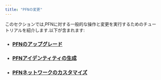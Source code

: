 ```yaml
---
title: "PFNの変更"
---
```


このセクションでは,PFNに対する一般的な操作と変更を実行するためのチュートリアルを紹介します.以下が含まれます:

- ### [PFNのアップグレード](/ja/network/nodes/full-node/modify/update-fullnode-with-new-releases)
- ### [PFNアイデンティティの生成](/ja/network/nodes/full-node/modify/network-identity-fullnode)
- ### [PFNネットワークのカスタマイズ](/ja/network/nodes/full-node/modify/fullnode-network-connections)
